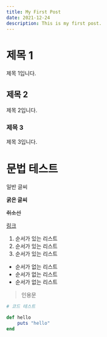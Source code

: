 ```yaml
---
title: My First Post
date: 2021-12-24
description: This is my first post.
---
```


# 제목 1

제목 1입니다.

## 제목 2

제목 2입니다.

### 제목 3

제목 3입니다.

# 문법 테스트

일반 글씨

**굵은 글씨**

~~취소선~~

[링크](/posts/test)

1. 순서가 있는 리스트
1. 순서가 있는 리스트
1. 순서가 있는 리스트

- 순서가 없는 리스트
- 순서가 없는 리스트
- 순서가 없는 리스트

> 인용문

```ruby
# 코드 테스트

def hello
	puts "hello"
end
```
